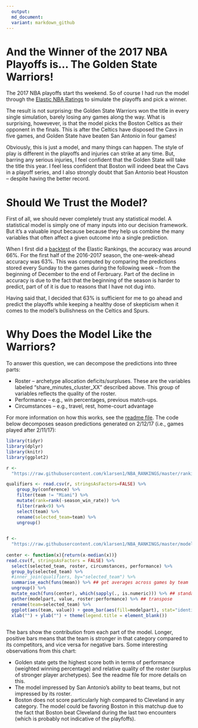 ```yaml
---
  output:
  md_document:
  variant: markdown_github
---
```

  
# And the Winner of the 2017 NBA Playoffs is... The Golden State Warriors!
  
The 2017 NBA playoffs start ths weekend. So of course I had run the model through the [Elastic NBA Ratings](https://github.com/klarsen1/NBA_RANKINGS) to simulate the playoffs and pick a winner.

The result is not surprising: the Golden State Warriors won the title in every single simulation, barely losing any games along the way. What is surprising, howevever, is that the model picks the Boston Celtics as their opponent in the finals. This is after the Celtics have disposed the Cavs in five games, and Golden State have beaten San Antonio in four games! 

Obviously, this is just a model, and many things can happen. The style of play is different in the playoffs and injuries can strike at any time. But, barring any serious injuries, I feel confident that the Golden State will take the title this year. I feel less confident that Boston will indeed beat the Cavs in a playoff series, and I also strongly doubt that San Antonio beat Houston -- despite having the better record. 

# Should We Trust the Model?

First of all, we should never completely trust any statistical model. A statistical model is simply one of many inputs into our decision framework. But it's a valuable input because because they help us combine the many variables that often affect a given outcome into a single prediction. 

When I first did a [backtest](https://github.com/klarsen1/NBA_RANKINGS) of the Elastic Rankings, the accuracy was around 66%. For the first half of the 2016-2017 season, the one-week-ahead accuracy was 63%. This was computed by comparing the predictions stored every Sunday to the games during the following week -- from the beginning of December to the end of Ferbruary. Part of the decline in accuracy is due to the fact that the beginning of the season is harder to predict, part of of it is due to reasons that I have not dug into. 

Having said that, I decided that 63% is sufficient for me to go ahead and predict the playoffs while keeping a healthy dose of skepticism when it comes to the model's bullishness on the Celtics and Spurs.

# Why Does the Model Like the Warriors?

To answer this question, we can decompose the predictions into three parts:
 
* Roster -- archetype allocation deficits/surpluses. These are the variables labeled "share_minutes_cluster_XX" described above. This group of variables reflects the quality of the roster.
* Performance -- e.g., win percentages, previous match-ups.
* Circumstances -- e.g., travel, rest, home-court advantage
 
For more information on how this works, see the [readme file](https://github.com/klarsen1/NBA_RANKINGS). The code below decomposes season predictions generated on 2/12/17 (i.e., games played after 2/11/17):
 
```r
library(tidyr)
library(dplyr)
library(knitr)
library(ggplot2)

r <-
  "https://raw.githubusercontent.com/klarsen1/NBA_RANKINGS/master/rankings/rankings_2017-04-14.csv"

qualifiers <- read.csv(r, stringsAsFactors=FALSE) %>%
    group_by(conference) %>% 
    filter(team != "Miami") %>%
    mutate(rank=rank(-season_win_rate)) %>%
    filter(rank<9) %>%
    select(team) %>%
    rename(selected_team=team) %>%
    ungroup()
  

f <-
  "https://raw.githubusercontent.com/klarsen1/NBA_RANKINGS/master/modeldetails/2017_playoff_decomp.CSV"
 
center <- function(x){return(x-median(x))}
read.csv(f, stringsAsFactors = FALSE) %>%
  select(selected_team, roster, circumstances, performance) %>%
  group_by(selected_team) %>%
  #inner_join(qualifiers, by="selected_team") %>%
  summarise_each(funs(mean)) %>% ## get averages across games by team
  ungroup() %>%
  mutate_each(funs(center), which(sapply(., is.numeric))) %>% ## standardize across teams
  gather(modelpart, value, roster:performance) %>% ## transpose
  rename(team=selected_team) %>%
  ggplot(aes(team, value)) + geom_bar(aes(fill=modelpart), stat="identity") + coord_flip() +
  xlab("") + ylab("") + theme(legend.title = element_blank())
 
```
 
The bars show the contribution from each part of the model. Longer, positive bars means that the team is stronger in that category compared to its competitors, and vice versa for negative bars. Some interesting observations from this chart:

* Golden state gets the highest score both in terms of performance (weighted winning percentage) and relative quality of the roster (surplus of stronger player archetypes). See the readme file for more details on this. 
* The model impressed by San Antonio's ability to beat teams, but not impressed by its roster.
* Boston does not score particularly high compared to Cleveland in any category. The model could be favoring Boston in this matchup due to the fact that Boston beat Cleveland during the last two encounters (which is probably not indicative of the playfoffs).







  